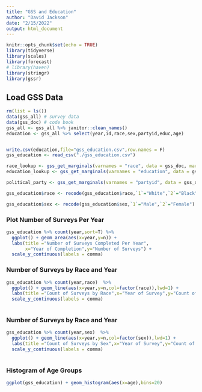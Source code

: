 ```yaml
---
title: "GSS and Education"
author: "David Jackson"
date: "2/15/2022"
output: html_document
---
```


```r
knitr::opts_chunk$set(echo = TRUE)
library(tidyverse)
library(scales)
library(forecast)
# library(haven)
library(stringr)
library(gssr)
```

## Load GSS Data

```r
rm(list = ls())
data(gss_all) # survey data
data(gss_doc) # code book
gss_all <- gss_all %>% janitor::clean_names()
education <- gss_all %>% select(year,id,race,sex,partyid,educ,age)


write.csv(education,file="gss_education.csv",row.names = F)
gss_education <- read_csv("./gss_education.csv")
```
```r
race_lookup <- gss_get_marginals(varnames = "race", data = gss_doc, margin = marginals)
education_lookup <- gss_get_marginals(varnames = "education", data = gss_doc, margin = marginals)

```
```r
political_party <- gss_get_marginals(varnames = "partyid", data = gss_doc, margin = marginals) %>% select(value,label) %>% rename(partyid = value) %>% filter(label !="DK",label !="Total")
```


```r
gss_education$race <- recode(gss_education$race,`1`="White",`2`="Black",`3` = "Other")

gss_education$sex <- recode(gss_education$sex,`1`="Male",`2`="Female")

```


### Plot Number of Surveys Per Year 

```r
gss_education %>% count(year,sort=T) %>%
  ggplot() + geom_area(aes(x=year,y=n)) +
  labs(title ="Number of Surveys Completed Per Year",
       x="Year of Completion",y="Number of Surveys") +
  scale_y_continuous(labels = comma)
```

### Number of Surveys by Race and Year


```r
gss_education %>% count(year,race)  %>%
  ggplot() + geom_line(aes(x=year,y=n,col=factor(race)),lwd=1) +
  labs(title ="Count of Surveys by Race",x="Year of Survey",y="Count of Survey") +
  scale_y_continuous(labels = comma)
  
```

### Number of Surveys by Race and Year

```r
gss_education %>% count(year,sex)  %>%
  ggplot() + geom_line(aes(x=year,y=n,col=factor(sex)),lwd=1) +
  labs(title ="Count of Surveys by Sex",x="Year of Survey",y="Count of Survey") +
  scale_y_continuous(labels = comma)
  
```

### Histogram of Age Groups

```r
ggplot(gss_education) + geom_histogram(aes(x=age),bins=20)
```

